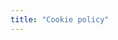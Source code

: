 ```yaml
---
title: "Cookie policy"
---
```


<script id="CookieDeclaration" src="https://consent.cookiebot.com/ee465df5-b1a8-4e93-92be-43a4d1fa111b/cd.js" type="text/javascript" async></script> 